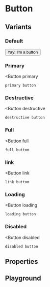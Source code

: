 # Button


## Variants

### Default

<div>
    <Button>
        Yay! I'm a button
    </Button>
</div>

### Primary

<Button
    primary
>
    primary button
</Button>

### Destructive

<Button
    destructive
>
    destructive button
</Button>

### Full

<Button
    full
>
    full button
</Button>

### link

<Button
    link
>
    link button
</Button>

### Loading

<Button
    loading
>
    loading button
</Button>

### Disabled

<Button
    disabled
>
    disabled button
</Button>

## Properties

<PropsTable
    Component={Button}
/>

## Playground